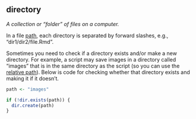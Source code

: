 ## directory

<dfn>A collection or "folder" of files on a computer.</dfn>

In a file [path](p.html#path), each directory is separated by forward slashes, e.g., "dir1/dir2/file.Rmd".

Sometimes you need to check if a directory exists and/or make a new directory. For example, a script may save images in a directory called "images" that is in the same directory as the script (so you can use the [relative path](r.html#relative-path)). Below is code for checking whether that directory exists and making it if it doesn't.

```r
path <- "images"

if (!dir.exists(path)) {
  dir.create(path)
}
```




